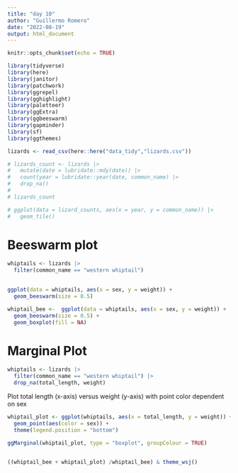 ```yaml
---
title: "day 10"
author: "Guillermo Romero"
date: "2022-08-19"
output: html_document
---
```


```r
knitr::opts_chunk$set(echo = TRUE)

library(tidyverse)
library(here)
library(janitor)
library(patchwork)
library(ggrepel)
library(gghighlight)
library(paletteer)
library(ggExtra)
library(ggbeeswarm)
library(gapminder)
library(sf)
library(ggthemes)
```

```r
lizards <- read_csv(here::here("data_tidy","lizards.csv"))

```

```r
# lizards_count <- lizards |> 
#   mutate(date = lubridate::mdy(date)) |> 
#   count(year = lubridate::year(date, common_name) |> 
#   drop_na()
# 
# lizards_count
```
```r
# ggplot(data = lizard_counts, aes(x = year, y = common_name)) |> 
#   geom_tile()
```
# Beeswarm plot

```r
whiptails <- lizards |> 
  filter(common_name == "western whiptail") 
  
```

```r
ggplot(data = whiptails, aes(x = sex, y = weight)) +
  geom_beeswarm(size = 0.5)
```

```r
whiptail_bee <-  ggplot(data = whiptails, aes(x = sex, y = weight)) +
  geom_beeswarm(size = 0.5) +
  geom_boxplot(fill = NA)
```

# Marginal Plot


```r
whiptails <- lizards |> 
  filter(common_name == "western whiptail") |> 
  drop_na(total_length, weight) 
```

Plot total length (x-axis) versus weight (y-axis) with point color dependent on sex
```r
whiptail_plot <- ggplot(whiptails, aes(x = total_length, y = weight)) +
  geom_point(aes(color = sex)) +
  theme(legend.position = "bottom")

ggMarginal(whiptail_plot, type = "boxplot", groupColour = TRUE) 



```

```r
((whiptail_bee + whiptail_plot) /whiptail_bee) & theme_wsj()
```

